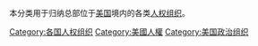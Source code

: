 本分类用于归纳总部位于[[美国|美国]]境内的各类[[人权组织|人权组织]]。

[[Category:各国人权组织|Category:各国人权组织]]
[[Category:美國人權|Category:美國人權]]
[[Category:美国政治组织|Category:美国政治组织]]